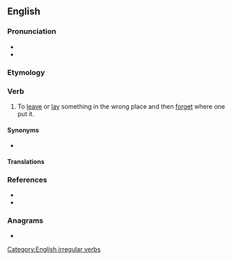 ==English==

===Pronunciation===
* {{IPA|/ˈmɪsleɪ/|lang=en}}
* {{rhymes|eɪ|lang=en}}

===Etymology===
{{prefix|en|mis|lay}}

===Verb===
{{en-verb|mislays|mislaying|mislaid}}

# To [[leave]] or [[lay]] something in the wrong place and then [[forget]] where one put it.

====Synonyms====
* {{l|en|misplace}}

====Translations====
{{trans-see|to leave something in the wrong place and then forget where one put it|misplace}}

===References===
* {{R:Century 1911}}
* {{R:Webster 1913}}

===Anagrams===
* {{anagrams|en|Imlays|siamyl}}

[[Category:English irregular verbs]]